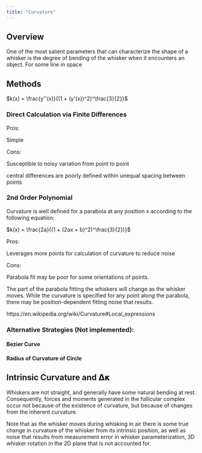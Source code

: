```yaml
---
title: "Curvature"
---
```


## Overview

One of the most salient parameters that can characterize the shape of a whisker is the degree of bending of the whisker when it encounters an object. For some line in space

## Methods

$k(x) = \frac{y''(x)}{(1 + (y'(x))^2)^\frac{3}{2}}$

### Direct Calculation via Finite Differences

Pros:

Simple

Cons:

Susceptible to noisy variation from point to point

central differences are poorly defined within unequal spacing between points

### 2nd Order Polynomial

Curvature is well defined for a parabola at any position x according to the following equation:

$k(x) = \frac{2a}{(1 + (2ax + b)^2)^\frac{3}{2})}$

Pros:

Leverages more points for calculation of curvature to reduce noise

Cons:

Parabola fit may be poor for some orientations of points.

The part of the parabola fitting the whiskers will change as the whisker moves. While the curvature is specified for any point along the parabola, there may be position-dependent fitting noise that results.

https://en.wikipedia.org/wiki/Curvature#Local_expressions

### Alternative Strategies (Not implemented):

#### Bezier Curve

#### Radius of Curvature of Circle

## Intrinsic Curvature and 𝝙𝛋

Whiskers are not straight, and generally have some natural bending at rest. Consequently, forces and moments generated in the follicular complex occur not because of the existence of curvature, but because of changes from the inherent curvature.

Note that as the whisker moves during whisking in air there is some true change in curvature of the whisker from its intrinsic position, as well as noise that results from measurement error in whisker parameterization, 3D whisker rotation in the 2D plane that is not accounted for.
